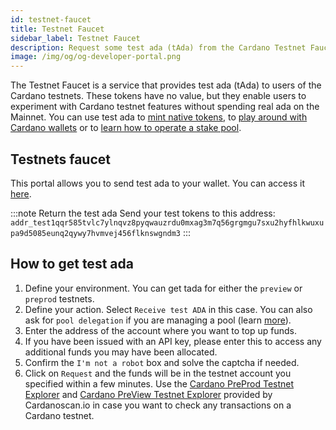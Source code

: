 ```yaml
---
id: testnet-faucet
title: Testnet Faucet
sidebar_label: Testnet Faucet
description: Request some test ada (tAda) from the Cardano Testnet Faucet.
image: /img/og/og-developer-portal.png
--- 
```


The Testnet Faucet is a service that provides test ada (tAda) to users of the Cardano testnets. These tokens have no value, but they enable users to experiment with Cardano testnet features without spending real ada on the Mainnet. You can use test ada to [mint native tokens](../native-tokens/minting), to [play around with Cardano wallets](creating-wallet-faucet) or to [learn how to operate a stake pool](../operate-a-stake-pool/).

## Testnets faucet

This portal allows you to send test ada to your wallet. You can access it [here](https://docs.cardano.org/cardano-testnet/tools/faucet).

:::note Return the test ada
Send your test tokens to this address: `addr_test1qqr585tvlc7ylnqvz8pyqwauzrdu0mxag3m7q56grgmgu7sxu2hyfhlkwuxupa9d5085eunq2qywy7hvmvej456flknswgndm3`
:::

## How to get test ada 
1. Define your environment. You can get tada for either the `preview` or `preprod` testnets.
2. Define your action. Select `Receive test ADA` in this case. You can also ask for `pool delegation` if you are managing a pool (learn [more](https://developers.cardano.org/docs/operate-a-stake-pool/)).
3. Enter the address of the account where you want to top up funds.
4. If you have been issued with an API key, please enter this to access any additional funds you may have been allocated.
5. Confirm the `I'm not a robot` box and solve the captcha if needed.
6. Click on `Request` and the funds will be in the testnet account you specified within a few minutes. Use the [Cardano PreProd Testnet Explorer](https://preprod.cardanoscan.io/) and [Cardano PreView Testnet Explorer](https://preview.cardanoscan.io/) provided by Cardanoscan.io in case you want to check any transactions on a Cardano testnet.

<!-- Commented iframe, but please feel free to test the w x h to fit it to the browser -->
<!-- <div id="faucetcontainer">
<iframe name="iframe" height="500" width="150%" src="https://testnets.cardano.org/en/testnets/cardano/tools/faucet/" class="faucet"></iframe>
</div> -->




